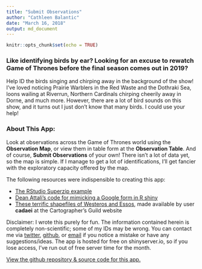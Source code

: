 ```yaml
---
title: "Submit Observations"
author: "Cathleen Balantic"
date: "March 16, 2018"
output: md_document
---
```


```r
knitr::opts_chunk$set(echo = TRUE)
```

### Like identifying birds by ear? Looking for an excuse to rewatch Game of Thrones before the final season comes out in 2019? 

Help ID the birds singing and chirping away in the background of the show! I've loved noticing Prairie Warblers in the Red Waste and the Dothraki Sea, loons wailing at Riverrun, Northern Cardinals chirping cheerily away in Dorne, and much more. However, there are a lot of bird sounds on this show, and it turns out I just don't know that many birds. I could use your help!

### About This App:

Look at observations across the Game of Thrones world using the **Observation Map**, or view them in table form at the **Observation Table**. And of course, **Submit Observations** of your own! There isn't a lot of data yet, so the map is simple. If I manage to get a lot of identifications, I'll get fancier with the exploratory capacity offered by the map. 


The following resources were indispensible to creating this app: 

+ [The RStudio Superzip
    example](https://github.com/rstudio/shiny-examples/tree/master/063-superzip-example)
+ [Dean Attali's code for mimicking a Google form in R shiny](https://deanattali.com/2015/06/14/mimicking-google-form-shiny/)
+ [These terrific shapefiles of Westeros and Essos](https://www.cartographersguild.com/showthread.php?t=30472), made available by user **cadaei** at the Cartographer's Guild website

Disclaimer: I wrote this purely for fun. The information contained herein is completely non-scientific; some of my IDs may be wrong. You can contact me via [twitter](https://twitter.com/CBalantic), [github](https://github.com/cbalantic/), or [email](https://cbalantic.github.io/about/) if you notice a mistake or have any suggestions/ideas. The app is hosted for free on shinyserver.io, so if you lose access, I've run out of free server time for the month. 

[View the github repository & source code for this app.](https://github.com/cbalantic/Birding-GOT)